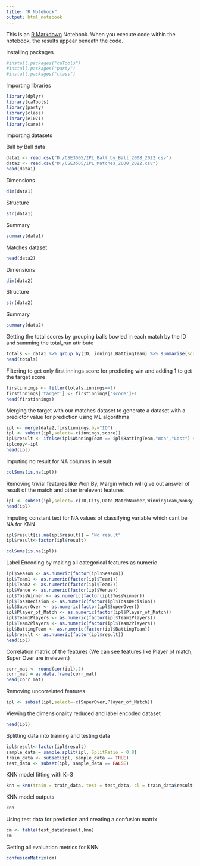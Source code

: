```yaml
---
title: "R Notebook"
output: html_notebook
---
```


This is an [R Markdown](http://rmarkdown.rstudio.com) Notebook. When you execute code within the notebook, the results appear beneath the code. 

Installing packages

```r
#install.packages("caTools")
#install.packages("party")
#install.packages("class")
```


Importing libraries

```r
library(dplyr)
library(caTools)
library(party)
library(class)
library(e1071)
library(caret)
```

Importing datasets

Ball by Ball data

```r
data1 <- read.csv("D:/CSE3505/IPL_Ball_by_Ball_2008_2022.csv")
data2 <- read.csv("D:/CSE3505/IPL_Matches_2008_2022.csv")
head(data1)
```

Dimensions

```r
dim(data1)
```
Structure
```r
str(data1)
```
Summary

```r
summary(data1)
```
Matches dataset

```r
head(data2)
```

Dimensions

```r
dim(data2)
```

Structure

```r
str(data2)
```

Summary

```r
summary(data2)
```
Getting the total scores by grouping balls bowled in each match by the ID and summing the total_run attribute

```r
totals <- data1 %>% group_by(ID, innings,BattingTeam) %>% summarise(score=sum(total_run))
head(totals)
```

Filtering to get only first innings score for predicting win and adding 1 to get the target score

```r
firstinnings <- filter(totals,innings==1)
firstinnings['target'] <- firstinnings['score']+1
head(firstinnings)
```

Merging the target with our matches dataset to generate a dataset with a predictor value for prediction using ML algorithms

```r
ipl <- merge(data2,firstinnings,by="ID")
ipl <- subset(ipl,select=-c(innings,score))
ipl$result <- ifelse(ipl$WinningTeam == ipl$BattingTeam,"Won","Lost") #Predictor
iplcopy<-ipl
head(ipl)
```

Imputing no result for NA columns in result

```r
colSums(is.na(ipl))
```
Removing trivial features like Won By, Margin which will give out answer of result of the match and other irrelevent features

```r
ipl <- subset(ipl,select=-c(ID,City,Date,MatchNumber,WinningTeam,WonBy,Margin,method,Umpire1,Umpire2))
head(ipl)
```

Imputing constant text for NA values of classifying variable which cant be NA for KNN

```r
ipl$result[is.na(ipl$result)] = "No result"
ipl$result<-factor(ipl$result)

colSums(is.na(ipl))
```
Label Encoding by making all categorical features as numeric

```r
ipl$Season <- as.numeric(factor(ipl$Season))
ipl$Team1 <- as.numeric(factor(ipl$Team1))
ipl$Team2 <- as.numeric(factor(ipl$Team2))
ipl$Venue <- as.numeric(factor(ipl$Venue))
ipl$TossWinner <- as.numeric(factor(ipl$TossWinner))
ipl$TossDecision <- as.numeric(factor(ipl$TossDecision))
ipl$SuperOver <- as.numeric(factor(ipl$SuperOver))
ipl$Player_of_Match <- as.numeric(factor(ipl$Player_of_Match))
ipl$Team1Players <- as.numeric(factor(ipl$Team1Players))
ipl$Team2Players <- as.numeric(factor(ipl$Team2Players))
ipl$BattingTeam <- as.numeric(factor(ipl$BattingTeam))
ipl$result <- as.numeric(factor(ipl$result))
head(ipl)
```

Correlation matrix of the features (We can see features like Player of match, Super Over are irrelevent)

```r
corr_mat <- round(cor(ipl),2) 
corr_mat = as.data.frame(corr_mat)
head(corr_mat)
```

Removing uncorrelated features

```r
ipl <- subset(ipl,select=-c(SuperOver,Player_of_Match))
```

Viewing the dimensionality reduced and label encoded dataset

```r
head(ipl)
```

Splitting data into training and testing data

```r
ipl$result<-factor(ipl$result)
sample_data = sample.split(ipl, SplitRatio = 0.8)
train_data <- subset(ipl, sample_data == TRUE)
test_data <- subset(ipl, sample_data == FALSE)
```

KNN model fitting with K=3

```r
knn = knn(train = train_data, test = test_data, cl = train_data$result, k=3)
```

KNN model outputs

```r
knn
```
Using test data for prediction and creating a confusion matrix

```r
cm <- table(test_data$result,knn)
cm
```
Getting all evaluation metrics for KNN

```r
confusionMatrix(cm)
```











































